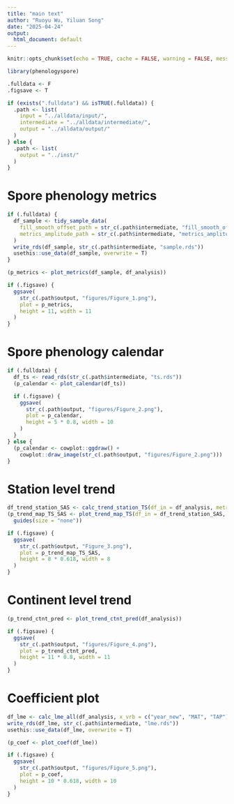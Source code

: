 ```yaml
---
title: "main text"
author: "Ruoyu Wu, Yiluan Song"
date: "2025-04-24"
output:
  html_document: default
---
```


```r
knitr::opts_chunk$set(echo = TRUE, cache = FALSE, warning = FALSE, message = FALSE, process = FALSE)

library(phenologyspore)

.fulldata <- F
.figsave <- T

if (exists(".fulldata") && isTRUE(.fulldata)) {
  .path <- list(
    input = "../alldata/input/",
    intermediate = "../alldata/intermediate/",
    output = "../alldata/output/"
  )
} else {
  .path <- list(
    output = "../inst/"
  )
}
```

# Spore phenology metrics
```r
if (.fulldata) {
  df_sample <- tidy_sample_data(
    fill_smooth_offset_path = str_c(.path$intermediate, "fill_smooth_offset.rds"),
    metrics_amplitude_path = str_c(.path$intermediate, "metrics_amplitude.rds")
  )
  write_rds(df_sample, str_c(.path$intermediate, "sample.rds"))
  usethis::use_data(df_sample, overwrite = T)
}

(p_metrics <- plot_metrics(df_sample, df_analysis))

if (.figsave) {
  ggsave(
    str_c(.path$output, "figures/Figure_1.png"),
    plot = p_metrics,
    height = 11, width = 11
  )
}
```

# Spore phenology calendar
```r
if (.fulldata) {
  df_ts <- read_rds(str_c(.path$intermediate, "ts.rds"))
  (p_calendar <- plot_calendar(df_ts))

  if (.figsave) {
    ggsave(
      str_c(.path$output, "figures/Figure_2.png"),
      plot = p_calendar,
      height = 5 * 0.8, width = 10
    )
  }
} else {
  (p_calendar <- cowplot::ggdraw() +
    cowplot::draw_image(str_c(.path$output, "figures/Figure_2.png")))
}
```

# Station level trend
```r
df_trend_station_SAS <- calc_trend_station_TS(df_in = df_analysis, metric = "SAS", pct = 0.8)
(p_trend_map_TS_SAS <- plot_trend_map_TS(df_in = df_trend_station_SAS, metric = "SAS") +
  guides(size = "none"))

if (.figsave) {
  ggsave(
    str_c(.path$output, "Figure_3.png"),
    plot = p_trend_map_TS_SAS,
    height = 8 * 0.618, width = 8
  )
}
```

# Continent level trend
```r
(p_trend_ctnt_pred <- plot_trend_ctnt_pred(df_analysis))

if (.figsave) {
  ggsave(
    str_c(.path$output, "figures/Figure_4.png"),
    plot = p_trend_ctnt_pred,
    height = 11 * 0.8, width = 11
  )
}
```

# Coefficient plot
```r
df_lme <- calc_lme_all(df_analysis, x_vrb = c("year_new", "MAT", "TAP"), pct = 0.8)
write_rds(df_lme, str_c(.path$intermediate, "lme.rds"))
usethis::use_data(df_lme, overwrite = T)

(p_coef <- plot_coef(df_lme))

if (.figsave) {
  ggsave(
    str_c(.path$output, "figures/Figure_5.png"),
    plot = p_coef,
    height = 10 * 0.618, width = 10
  )
}
```
